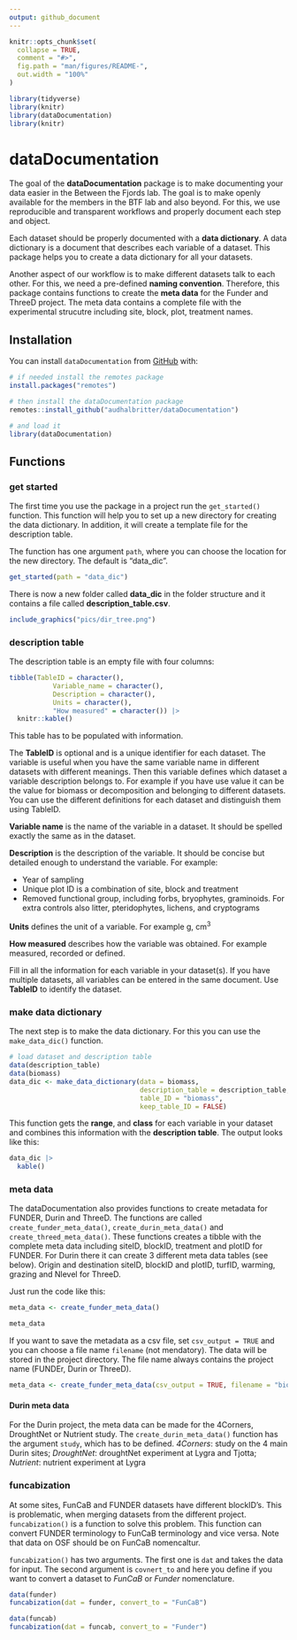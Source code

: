 ```yaml
---
output: github_document
---
```



<!-- README.md is generated from README.Rmd. Please edit that file -->

```r
knitr::opts_chunk$set(
  collapse = TRUE,
  comment = "#>",
  fig.path = "man/figures/README-",
  out.width = "100%"
)

library(tidyverse)
library(knitr)
library(dataDocumentation)
library(knitr)
```

# dataDocumentation


The goal of the **dataDocumentation** package is to make documenting your data easier in the Between the Fjords lab.
The goal is to make openly available for the members in the BTF lab and also beyond.
For this, we use reproducible and transparent workflows and properly document each step and object.

Each dataset should be properly documented with a **data dictionary**.
A data dictionary is a document that describes each variable of a dataset.
This package helps you to create a data dictionary for all your datasets.

Another aspect of our workflow is to make different datasets talk to each other.
For this, we need a pre-defined **naming convention**.
Therefore, this package contains functions to create the **meta data** for the Funder and ThreeD project.
The meta data contains a complete file with the experimental strucutre including site, block, plot, treatment names.


## Installation

You can install `dataDocumentation` from  [GitHub](https://github.com/) with:

``` r
# if needed install the remotes package
install.packages("remotes")

# then install the dataDocumentation package
remotes::install_github("audhalbritter/dataDocumentation")

# and load it
library(dataDocumentation)

```

## Functions

### get started

The first time you use the package in a project run the `get_started()` function.
This function will help you to set up a new directory for creating the data dictionary.
In addition, it will create a template file for the description table.

The function has one argument `path`, where you can choose the location for the new directory.
The default is "data_dic".

``` r

get_started(path = "data_dic")

```

There is now a new folder called **data_dic** in the folder structure and it contains a file called **description_table.csv**.

``` r

include_graphics("pics/dir_tree.png")

```


### description table

The description table is an empty file with four columns:

``` r

tibble(TableID = character(),
           Variable_name = character(),
           Description = character(),
           Units = character(),
           "How measured" = character()) |> 
  knitr::kable()

```

This table has to be populated with information.

The **TableID** is optional and is a unique identifier for each dataset.
The variable is useful when you have the same variable name in different datasets with different meanings.
Then this variable defines which dataset a variable description belongs to.
For example if you have use value it can be the value for biomass or decomposition and belonging to different datasets.
You can use the different definitions for each dataset and distinguish them using TableID.

**Variable name** is the name of the variable in a dataset.
It should be spelled exactly the same as in the dataset.

**Description** is the description of the variable.
It should be concise but detailed enough to understand the variable.
For example: 

- Year of sampling
- Unique plot ID is a combination of site, block and treatment
- Removed functional group, including forbs, bryophytes, graminoids. For extra controls also litter, pteridophytes, lichens, and cryptograms

**Units** defines the unit of a variable.
For example g, cm^3^

**How measured** describes how the variable was obtained.
For example measured, recorded or defined.

Fill in all the information for each variable in your dataset(s).
If you have multiple datasets, all variables can be entered in the same document.
Use **TableID** to identify the dataset.


### make data dictionary

The next step is to make the data dictionary.
For this you can use the `make_data_dic()` function.


``` r

# load dataset and description table
data(description_table)
data(biomass)
data_dic <- make_data_dictionary(data = biomass,
                                 description_table = description_table,
                                 table_ID = "biomass",
                                 keep_table_ID = FALSE)

```

This function gets the **range**, and **class** for each variable in your dataset and combines this information with the **description table**.
The output looks like this:



``` r

data_dic |> 
  kable()

```



### meta data

The dataDocumentation also provides functions to create metadata for FUNDER, Durin and ThreeD.
The functions are called `create_funder_meta_data()`, `create_durin_meta_data()` and `create_threed_meta_data()`.
These functions creates a tibble with the complete meta data including siteID, blockID, treatment and plotID for FUNDER.
For Durin there it can create 3 different meta data tables (see below).
Origin and destination siteID, blockID and plotID, turfID, warming, grazing and Nlevel for ThreeD.

Just run the code like this:

``` r

meta_data <- create_funder_meta_data()

meta_data

```

If you want to save the metadata as a csv file, set `csv_output = TRUE` and you can choose a file name `filename` (not mendatory).
The data will be stored in the project  directory.
The file name always contains the project name (FUNDEr, Durin or ThreeD).

``` r

meta_data <- create_funder_meta_data(csv_output = TRUE, filename = "biomass")

```

#### Durin meta data

For the Durin project, the meta data can be made for the 4Corners, DroughtNet or Nutrient study.
The `create_durin_meta_data()` function has the argument `study`, which has to be defined. *4Corners*: study on the 4 main Durin sites; *DroughtNet*: droughtNet experiment at Lygra and Tjotta; *Nutrient*: nutrient experiment at Lygra


### funcabization

At some sites, FunCaB and FUNDER datasets have different blockID's.
This is problematic, when merging datasets from the different project.
`funcabization()` is a function to solve this problem.
This function can convert FUNDER terminology to FunCaB terminology and vice versa.
Note that data on OSF should be on FunCaB nomencaltur.

`funcabization()` has two arguments.
The first one is `dat` and takes the data for input.
The second argument is `covnert_to` and here you define if you want to convert a dataset to *FunCaB* or *Funder* nomenclature.

``` r

data(funder)
funcabization(dat = funder, convert_to = "FunCaB")

data(funcab)
funcabization(dat = funcab, convert_to = "Funder")

```

